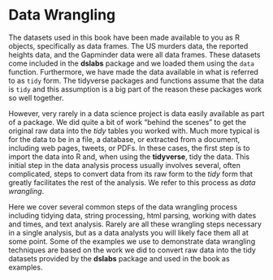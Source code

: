 # Data Wrangling {.unnumbered}

The datasets used in this book have been made available to you as R objects, specifically as data frames. The US murders data, the reported heights data, and the Gapminder data were all data frames. These datasets come included in the **dslabs** package and we loaded them using the `data` function. Furthermore, we have made the data available in what is referred to as `tidy` form. The tidyverse packages and functions assume that the data is `tidy` and this assumption is a big part of the reason these packages work so well together.

However, very rarely in a data science project is data easily available as part of a package. We did quite a bit of work "behind the scenes" to get the original raw data into the *tidy* tables you worked with. Much more typical is for the data to be in a file, a database, or extracted from a document, including web pages, tweets, or PDFs. In these cases, the first step is to import the data into R and, when using the **tidyverse**, tidy the data. This initial step in the data analysis process usually involves several, often complicated, steps to convert data from its raw form to the *tidy* form that greatly facilitates the rest of the analysis. We refer to this process as _data wrangling_.

Here we cover several common steps of the data wrangling process including tidying data, string processing, html parsing, working with dates and times, and text analysis. Rarely are all these wrangling steps necessary in a single analysis, but as a data analysts you will likely face them all at some point. Some of the examples we use to demonstrate data wrangling techniques are based on the work we did to convert raw data into the tidy datasets provided by the **dslabs** package and used in the book as examples.
